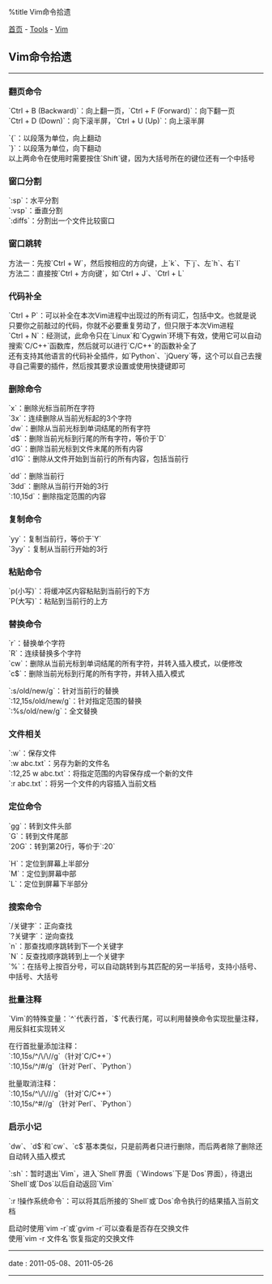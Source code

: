 %title Vim命令拾遗

[[../../../index|首页]] - [[../index|Tools]] - [[index|Vim]]
==Vim命令拾遗==
----
===翻页命令===
`Ctrl + B (Backward)`：向上翻一页，`Ctrl + F (Forward)`：向下翻一页<br>
`Ctrl + D (Down)`：向下滚半屏，`Ctrl + U (Up)`：向上滚半屏

`{`：以段落为单位，向上翻动<br>
`}`：以段落为单位，向下翻动<br>
以上两命令在使用时需要按住`Shift`键，因为大括号所在的键位还有一个中括号

===窗口分割===
`:sp`：水平分割<br>
`:vsp`：垂直分割<br>
`:diffs`：分割出一个文件比较窗口

===窗口跳转===
方法一：先按`Ctrl + W`，然后按相应的方向键，上`k`、下`j`、左`h`、右`l`<br>
方法二：直接按`Ctrl + 方向键`，如`Ctrl + J`、`Ctrl + L`

===代码补全===
`Ctrl + P`：可以补全在本次Vim进程中出现过的所有词汇，包括中文。也就是说只要你之前敲过的代码，你就不必要重复劳动了，但只限于本次Vim进程<br>
`Ctrl + N`：经测试，此命令只在`Linux`和`Cygwin`环境下有效，使用它可以自动搜索`C/C++`函数库，然后就可以进行`C/C++`的函数补全了<br>
还有支持其他语言的代码补全插件，如`Python`、`jQuery`等，这个可以自己去搜寻自己需要的插件，然后按其要求设置或使用快捷键即可

===删除命令===
`x`：删除光标当前所在字符<br>
`3x`：连续删除从当前光标起的3个字符<br>
`dw`：删除从当前光标到单词结尾的所有字符<br>
`d$`：删除当前光标到行尾的所有字符，等价于`D`<br>
`dG`：删除当前光标到文件末尾的所有内容<br>
`d1G`：删除从文件开始到当前行的所有内容，包括当前行

`dd`：删除当前行<br>
`3dd`：删除从当前行开始的3行<br>
`:10,15d`：删除指定范围的内容

===复制命令===
`yy`：复制当前行，等价于`Y`<br>
`3yy`：复制从当前行开始的3行<br>

===粘贴命令===
`p(小写)`：将缓冲区内容粘贴到当前行的下方<br>
`P(大写)`：粘贴到当前行的上方

===替换命令===
`r`：替换单个字符<br>
`R`：连续替换多个字符<br>
`cw`：删除从当前光标到单词结尾的所有字符，并转入插入模式，以便修改<br>
`c$`：删除当前光标到行尾的所有字符，并转入插入模式

`:s/old/new/g`：针对当前行的替换<br>
`:12,15s/old/new/g`：针对指定范围的替换<br>
`:%s/old/new/g`：全文替换

===文件相关===
`:w`：保存文件<br>
`:w abc.txt`：另存为新的文件名<br>
`:12,25 w abc.txt`：将指定范围的内容保存成一个新的文件<br>
`:r abc.txt`：将另一个文件的内容插入当前文档

===定位命令===
`gg`：转到文件头部<br>
`G`：转到文件尾部<br>
`20G`：转到第20行，等价于`:20`

`H`：定位到屏幕上半部分<br>
`M`：定位到屏幕中部<br>
`L`：定位到屏幕下半部分

===搜索命令===
`/关键字`：正向查找<br>
`?关键字`：逆向查找<br>
`n`：那查找顺序跳转到下一个关键字<br>
`N`：反查找顺序跳转到上一个关键字<br>
`%`：在括号上按百分号，可以自动跳转到与其匹配的另一半括号，支持小括号、中括号、大括号

===批量注释===
`Vim`的特殊变量：`^`代表行首，`$`代表行尾，可以利用替换命令实现批量注释，用反斜杠实现转义

在行首批量添加注释：<br>
`:10,15s/^/\/\//g`（针对`C/C++`）<br>
`:10,15s/^/#/g`（针对`Perl`、`Python`）

批量取消注释：<br>
`:10,15s/^\/\///g`（针对`C/C++`）<br>
`:10,15s/^#//g`（针对`Perl`、`Python`）

===启示小记===
`dw`、`d$`和`cw`、`c$`基本类似，只是前两者只进行删除，而后两者除了删除还自动转入插入模式

`:sh`：暂时退出`Vim`，进入`Shell`界面（`Windows`下是`Dos`界面），待退出`Shell`或`Dos`以后自动返回`Vim`

`:r !操作系统命令`：可以将其后所接的`Shell`或`Dos`命令执行的结果插入当前文档

启动时使用`vim -r`或`gvim -r`可以查看是否存在交换文件<br>
使用`vim -r 文件名`恢复指定的交换文件
----
<red>date</red> : 2011-05-08、2011-05-26
----
